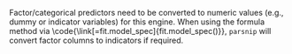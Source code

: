 Factor/categorical predictors need to be converted to numeric values (e.g., dummy or indicator variables) for this engine. When using the formula method via \\code{\\link[=fit.model_spec]{fit.model_spec()}}, `parsnip` will convert factor columns to indicators if required.
